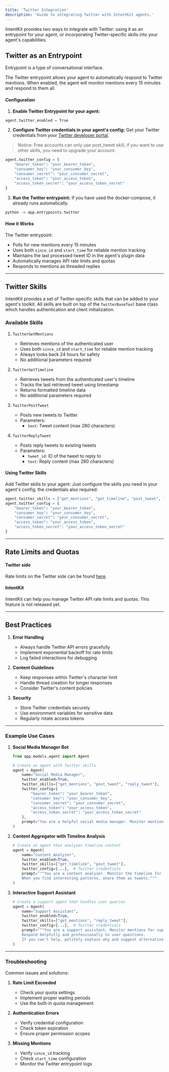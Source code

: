 ```yaml
---
title: 'Twitter Integration'
description: 'Guide to integrating Twitter with IntentKit agents.'
---
```


IntentKit provides two ways to integrate with Twitter: using it as an entrypoint for your agent, or incorporating Twitter-specific skills into your agent's capabilities.

## Twitter as an Entrypoint

Entrypoint is a type of conversational interface.

The Twitter entrypoint allows your agent to automatically respond to Twitter mentions. When enabled, the agent will monitor mentions every 15 minutes and respond to them all.

#### Configuration

1. **Enable Twitter Entrypoint for your agent:**
```python
agent.twitter_enabled = True
```

2. **Configure Twitter credentials in your agent's config:**
Get your Twitter credentials from your [Twitter developer portal](https://developer.x.com/en/portal/dashboard).
> Notice: Free accounts can only use post_tweet skill, if you want to use other skills, you need to upgrade your account.
```python
agent.twitter_config = {
    "bearer_token": "your_bearer_token",
    "consumer_key": "your_consumer_key",
    "consumer_secret": "your_consumer_secret",
    "access_token": "your_access_token",
    "access_token_secret": "your_access_token_secret"
}
```

3. **Run the Twitter entrypoint:**
If you have used the docker-compose, it already runs automatically.
```bash
python -m app.entrypoints.twitter
```

#### How it Works

The Twitter entrypoint:
- Polls for new mentions every 15 minutes
- Uses both `since_id` and `start_time` for reliable mention tracking
- Maintains the last processed tweet ID in the agent's plugin data
- Automatically manages API rate limits and quotas
- Responds to mentions as threaded replies

---

## Twitter Skills

IntentKit provides a set of Twitter-specific skills that can be added to your agent's toolkit. All skills are built on top of the `TwitterBaseTool` base class which handles authentication and client initialization.

### Available Skills

1. `TwitterGetMentions`
   - Retrieves mentions of the authenticated user
   - Uses both `since_id` and `start_time` for reliable mention tracking
   - Always looks back 24 hours for safety
   - No additional parameters required

2. `TwitterGetTimeline`
   - Retrieves tweets from the authenticated user's timeline
   - Tracks the last retrieved tweet using timestamp
   - Returns formatted timeline data
   - No additional parameters required

3. `TwitterPostTweet`
   - Posts new tweets to Twitter
   - Parameters:
     - `text`: Tweet content (max 280 characters)

4. `TwitterReplyTweet`
   - Posts reply tweets to existing tweets
   - Parameters:
     - `tweet_id`: ID of the tweet to reply to
     - `text`: Reply content (max 280 characters)

#### Using Twitter Skills

Add Twitter skills to your agent:
Just configure the skills you need in your agent's config, the credentials also required.
```python
agent.twitter_skills = ["get_mentions", "get_timeline", "post_tweet", "reply_tweet"]
agent.twitter_config = {
    "bearer_token": "your_bearer_token",
    "consumer_key": "your_consumer_key",
    "consumer_secret": "your_consumer_secret",
    "access_token": "your_access_token",
    "access_token_secret": "your_access_token_secret"
}
```

---

## Rate Limits and Quotas

#### Twitter side

Rate limits on the Twitter side can be found [here](https://developer.x.com/en/docs/x-api/rate-limits).

#### IntentKit
IntentKit can help you manage Twitter API rate limits and quotas. This feature is not released yet.

---

## Best Practices

1. **Error Handling**
   - Always handle Twitter API errors gracefully
   - Implement exponential backoff for rate limits
   - Log failed interactions for debugging

2. **Content Guidelines**
   - Keep responses within Twitter's character limit
   - Handle thread creation for longer responses
   - Consider Twitter's content policies

3. **Security**
   - Store Twitter credentials securely
   - Use environment variables for sensitive data
   - Regularly rotate access tokens

---

### Example Use Cases

1. **Social Media Manager Bot**
   ```python
   from app.models.agent import Agent
   
   # Create an agent with Twitter skills
   agent = Agent(
       name="Social Media Manager",
       twitter_enabled=True,
       twitter_skills=["get_mentions", "post_tweet", "reply_tweet"],
       twitter_config={
           "bearer_token": "your_bearer_token",
           "consumer_key": "your_consumer_key",
           "consumer_secret": "your_consumer_secret",
           "access_token": "your_access_token",
           "access_token_secret": "your_access_token_secret"
       },
       prompt="You are a helpful social media manager. Monitor mentions and engage with users professionally."
   )
   ```

2. **Content Aggregator with Timeline Analysis**
   ```python
   # Create an agent that analyzes timeline content
   agent = Agent(
       name="Content Analyzer",
       twitter_enabled=True,
       twitter_skills=["get_timeline", "post_tweet"],
       twitter_config={...},  # Twitter credentials
       prompt="""You are a content analyzer. Monitor the timeline for trending topics and provide insights.
       When you find interesting patterns, share them as tweets."""
   )
   ```

3. **Interactive Support Assistant**
   ```python
   # Create a support agent that handles user queries
   agent = Agent(
       name="Support Assistant",
       twitter_enabled=True,
       twitter_skills=["get_mentions", "reply_tweet"],
       twitter_config={...},  # Twitter credentials
       prompt="""You are a support assistant. Monitor mentions for support queries.
       Respond helpfully and professionally to user questions.
       If you can't help, politely explain why and suggest alternatives."""
   )
   ```

---

### Troubleshooting

Common issues and solutions:

1. **Rate Limit Exceeded**
   - Check your quota settings
   - Implement proper waiting periods
   - Use the built-in quota management

2. **Authentication Errors**
   - Verify credential configuration
   - Check token expiration
   - Ensure proper permission scopes

3. **Missing Mentions**
   - Verify `since_id` tracking
   - Check `start_time` configuration
   - Monitor the Twitter entrypoint logs
